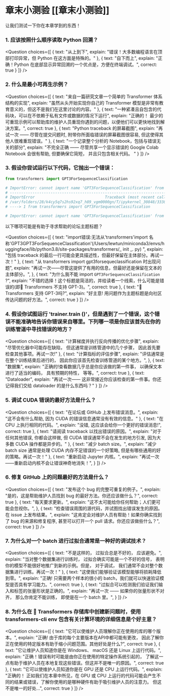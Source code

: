 <!-- DISABLE-FRONTMATTER-SECTIONS -->

# 章末小测验 [[章末小测验]]

让我们测试一下你在本章学到的东西！

### 1. 应该按照什么顺序读取 Python 回溯？
<Question
	choices={[
		{
			text: "从上到下",
			explain: "错误！大多数编程语言在顶部打印异常，但 Python 在这方面是特殊的。"
		},
		{
			text: "自下而上",
			explain: "正确！Python 在底部显示异常回溯的一个优点是，方便在终端调试。",
			correct: true
		}
	]}
/>

### 2. 什么是最小可再生示例？
<Question
	choices={[
		{
			text: "来自一篇研究文章一个简单的 Transformer 体系结构的实现",
			explain: "虽然从头开始实现你自己的 Transformer 模型是非常有教育意义的，但这不是我们在这里讨论的内容。"
		},
		{
			text: "一种紧凑且自包含的代码块，可以在不依赖于私有文件或数据的情况下运行",
			explain: "正确的！ 最少的可重现示例可以帮助库的维护人员重现你遇到的问题，以便他们可以更快地找到解决方案。",
			correct: true
		},
		{
			text: "Python traceback 的屏幕截图",
			explain: "再试一次 —— 尽管在提交问题时, 附带你所面临错误的屏幕截图很容易, 但这使得其他人很难重现错误。"
		},
		{
			text: "一个记录整个分析的 Notebook，包括与错误无关的部分",
			explain: "不完全正确 —— 尽管共享一个显示错误的 Google Colab Notebook 会很有帮助, 但要确保它简短， 并且只包含相关代码。 "
		}
	]}
/>

### 3. 假设你尝试运行以下代码，它抛出一个错误：
```py
from transformers import GPT3ForSequenceClassification

# ImportError: cannot import name 'GPT3ForSequenceClassification' from 'transformers' (/Users/lewtun/miniconda3/envs/huggingface/lib/python3.8/site-packages/transformers/__init__.py)
# ---------------------------------------------------------------------------
# ImportError                               Traceback (most recent call last)
# /var/folders/28/k4cy5q7s2hs92xq7_h89_vgm0000gn/T/ipykernel_30848/333858878.py in <module>
# ----> 1 from transformers import GPT3ForSequenceClassification

# ImportError: cannot import name 'GPT3ForSequenceClassification' from 'transformers' (/Users/lewtun/miniconda3/envs/huggingface/lib/python3.8/site-packages/transformers/__init__.py)
```

以下哪项可能是有助于寻求帮助的论坛主题标题？

<Question
	choices={[
		{
			text: "import错误:无法从'transformers'import 名称'GPT3GPT3ForSequenceClassification'(/Users/lewtun/miniconda3/envs/huggingface/lib/python3.8/site-packages/transformers/_ init _. py) ",
			explain: "包括 traceback 的最后一行可能会更具描述性，但最好保留在主体部分。再试一次！"
		},
		{
			text: "从 transformers import gpt3forsequeclassification 时出现问题",
			explain: "再试一次——尽管这提供了有用的信息，但最好还是保留在文本的主体部分。",
		},
		{
			text: "为什么我不能 import `GPT3ForSequenceClassification` ?",
			explain: "不错的选择！这个标题是简洁的，并给读者一个线索，什么可能是错误的(即🤗 Transformers 不支持 GPT-3)。",
			correct: true
		},
		{
			text: "🤗 Transformers 支持 GPT-3吗?",
			explain: "好主意! 用问题作为主题标题是向社区传达问题的好方法。",
			correct: true
		}
	]}
/>

### 4. 假设你试图运行 'trainer.train ()'，但是遇到了一个错误，这个错误不能准确地告诉你错误来自哪里。下列哪一项是你应该首先在你的训练管道中寻找错误的地方？
<Question
	choices={[
		{
			text: "计算梯度并执行反向传播的优化步骤",
			explain: "尽管优化器中可能存在缺陷， 但这通常是训练管道中的几个步骤， 因此首先要检查其他事项。再试一次!"
		},
		{
			text: "计算指标的评估步骤",
			explain: "评估通常是在整个训练结束后进行的， 因此你应该首先检查训练管道的某个地方。",
		},
		{
			text: "数据集",
			explain: "正确的!查看数据几乎总是你应该做的第一件事， 以确保文本进行了适当的编码， 具有预期的特性， 等等。",
			correct: true
		},
		{
			text: "Dataloader",
			explain: "再试一次—— 这非常接近你应该检查的第一件事。你还记得我们交给 dataloader 的是什么东西吗？"
		}
	]}
/>

### 5. 调试 CUDA 错误的最好方法是什么？
<Question
	choices={[
		{
			text: "在论坛或 GitHub 上发布错误消息。",
			explain: "这不会有什么帮助, 因为 CUDA 的错误信息通常没有有效的信息。"
		},
		{
			text: "在 CPU 上执行相同的代码。",
			explain: "没错, 这应该会给你一个更好的错误消息!",
			correct: true
		},
		{
			text: "请阅读 traceback 以找出错误的原因。",
			explain: "对于任何其他错误, 你都会这样做, 但 CUDA 错误通常不会在发生的地方引发, 因为大多数 CUDA 操作都是异步的。"
		},
		{
			text: "减少 batch size。",
			explain: "减少 batch size 通常是处理 CUDA 内存不足错误的一个好策略, 但是有哪些通用的好的策略。再试一次！"
		},
		{
			text: "重新启动 Jupyter 内核。",
			explain: "再试一次——重新启动内核不会让错误神奇地消失！",
		}
	]}
/>

### 6. 修复 GitHub 上的问题最好的方法是什么？
<Question
	choices={[
		{
			text: "发布这个 bug 的完整可重复的例子。",
			explain: "是的，这是帮助维护人员找到 bug 的最好方法。你还应该做什么？",
			correct: true
		},
		{
			text: "每天要求更新。",
			explain: "这不太可能给你任何帮助；人们更可能会忽视你。",
		},
		{
			text: "检查错误周围的源代码，并试图找出错误发生的原因。在 issue 上发布结果。",
			explain: "这肯定会对维护人员有帮助！如果你确实找到了 bug 的来源和修复程序, 甚至可以打开一个 pull 请求。你还应该做些什么？",
			correct: true
		}
	]}
/>

### 7. 为什么对一个 batch 进行过拟合通常是一种好的调试技术？
<Question
	choices={[
		{
			text: "不是这样的， 过拟合总是不好的， 应该避免。",
			explain: "当对整个数据集进行训练时， 过拟合确实可能是一个不好的信号， 表明你的模型不能很好地推广到新的示例。但是， 对于调试， 我们通常不会对整个数据集进行训练。再试一次！"
		},
		{
			text: "这使我们能够验证该模型能够将损耗降低到零。",
			explain: "正确! 只需要两个样本的很小的 batch，我们就可以快速验证模型是否具有学习能力。",
			correct: true
		},
		{
			text: "过拟合可以检测我们验证我们输入和标签的张量形状是正确的。",
			explain: "再试一次 —— 如果你的张量形状不对齐， 那么你肯定不能训练， 即使是在一个 batch 里。",
		}
	]}
/>

### 8. 为什么在 🤗 Transformers 存储库中创建新问题时，使用 transformers-cli env 包含有关计算环境的详细信息是个好主意？
<Question
	choices={[
		{
			text: "它可以使维护人员理解你正在使用的库的哪个版本。",
			explain: "正确! 由于库的每个主要版本在API中都可能有更改， 因此了解你正在使用的特定版本有助于缩小问题范围。其他好处是什么?",
			correct: true
		},
		{
			text: "它让维护人员知道你是在 Windows、 macOS 还是 Linux 上运行代码。",
			explain: "正确！错误有时可能是由你正在使用的特定操作系统引起的， 了解这一点有助于维护人员在本地复现这些错误。但这并不是唯一的原因。",
			correct: true
		},
		{
			text: "它可以使维护人员知道你是在 GPU 还是 CPU 上运行代码。",
			explain: "正确的！ 正如我们在本章中所见，在 GPU 或 CPU 上运行的代码可能会产生不同的结果或错误，了解你使用的是哪种硬件有助于吸引维护人员的注意力。 但这不是唯一的好处...",
			correct: true
		}
	]}
/>